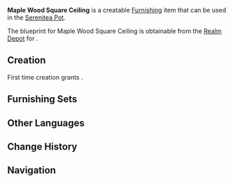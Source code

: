 {{Furnishing Infobox
|id             = 360303
|image          = Item Maple Wood Square Ceiling.png
|category       = Decoration
|subcategory    = Ceiling
|rarity         = 3
|adeptal_energy = 30
|description    = A ceiling made using [[Maple Wood]]. Its patterns are simple and its color is as deep as like the ink-black night sky, which gives the ceiling a subtle beauty.
|blueprint      = [[Realm Depot]]
}}
'''Maple Wood Square Ceiling''' is a creatable [[Furnishing]] item that can be used in the [[Serenitea Pot]].

The blueprint for Maple Wood Square Ceiling is obtainable from the [[Realm Depot]] for {{Item|Realm Currency|24|x=160}}.

==Creation==
First time creation grants {{Item|Trust|24|x=60}}.
{{Recipe
|type = Creation
|time = 14h
|Maple Wood = 8
|Yellow Dye = 4
|sort = Maple Wood,Yellow Dye
}}

==Furnishing Sets==
{{Craft Usage}}

==Other Languages==
{{Other Languages|default_hidden = 1
|en      = Maple Wood Square Ceiling
|zhs     = 枫木方格天花板
|zhs_rm  = Fēng Mù Fānggé Tiānhuābǎn
|zht     = 楓木方格天花板
|zht_rm  = Fēng Mù Fānggé Tiānhuābǎn
|ja      = 楓の格子柄天井
|ja_rm   = Kaede no Koushigara Tenjou
|ko      = 단풍나무 격자천장
|ko_rm   = 
|es      = Techo ajedrezado de madera de arce
|fr      = Plafond quadrillé en bois d'érable
|ru      = Кленовый клетчатый потолок
|th      = ฝ้าเพดานลายตารางไม้ Maple
|th_rm   = 
|vi      = Trần Caro Gỗ Phong
|de      = Karierte Decke aus Ahornholz
|id      = Plafon Persegi Kayu Maple
|pt      = Teto Xadrez de Bordo
}}

==Change History==
{{Change History|2.2}}

==Navigation==
{{Furnishing Navbox/Interior|Decoration}}